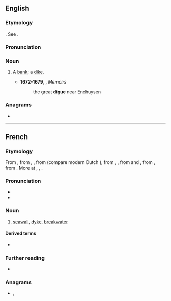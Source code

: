 {{also|digué}}
==English==

===Etymology===
{{uder|en|fr|-}}. See {{m|en|dike}}.

===Pronunciation===
{{rfp|en}}

===Noun===
{{en-noun}}

# {{lb|en|obsolete}} A [[bank]]; a [[dike]].
#* '''1672-1679''',  {{w|Sir William Temple, 1st Baronet|William Temple}}, ''Memoirs''
#*:the great '''digue''' near Enchuysen

{{Webster 1913}}

===Anagrams===
* {{anagrams|en|a=degiu|Guide|guide|iudge}}

----

==French==

===Etymology===
From {{uder|fr|frm|digue}}, from {{uder|fr|fro|dike}}, {{m|fro|diic}}, from {{uder|fr|dum|dijc}} (compare modern Dutch {{m|nl|dijk}}), from {{uder|fr|odt|diic}}, {{m|odt|dīc}}, from {{der|fr|frk|-}} and {{der|fr|gmw-pro|*dīk}}, from {{uder|fr|gem-pro|*dīkaz||pool}}, from {{uder|fr|ine-pro|*dʰeygʷ-||to stick, stab, pierce, dig}}. More at {{m|en|dig}}, {{m|en|dike}}, {{m|en|ditch}}.

===Pronunciation===
* {{fr-IPA}}
* {{audio|fr|LL-Q150 (fra)-0x010C-digue.wav|Audio}}

===Noun===
{{fr-noun|f}}

# [[seawall]], [[dyke]], [[breakwater]]

====Derived terms====
* {{l|fr|endiguer}}

===Further reading===
* {{R:TLFi}}

===Anagrams===
* {{l|fr|guide}}, {{l|fr|guidé}}

{{C|fr|Walls and fences}}